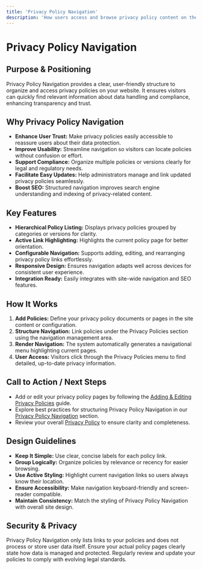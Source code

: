 ```yaml
---
title: 'Privacy Policy Navigation'
description: 'How users access and browse privacy policy content on the site.'
---
```


# Privacy Policy Navigation

## Purpose & Positioning

Privacy Policy Navigation provides a clear, user-friendly structure to organize and access privacy policies on your website. It ensures visitors can quickly find relevant information about data handling and compliance, enhancing transparency and trust.

## Why Privacy Policy Navigation

- **Enhance User Trust:** Make privacy policies easily accessible to reassure users about their data protection.
- **Improve Usability:** Streamline navigation so visitors can locate policies without confusion or effort.
- **Support Compliance:** Organize multiple policies or versions clearly for legal and regulatory needs.
- **Facilitate Easy Updates:** Help administrators manage and link updated privacy policies seamlessly.
- **Boost SEO:** Structured navigation improves search engine understanding and indexing of privacy-related content.

## Key Features

- **Hierarchical Policy Listing:** Displays privacy policies grouped by categories or versions for clarity.
- **Active Link Highlighting:** Highlights the current policy page for better orientation.
- **Configurable Navigation:** Supports adding, editing, and rearranging privacy policy links effortlessly.
- **Responsive Design:** Ensures navigation adapts well across devices for consistent user experience.
- **Integration Ready:** Easily integrates with site-wide navigation and SEO features.

## How It Works

1. **Add Policies:** Define your privacy policy documents or pages in the site content or configuration.
2. **Structure Navigation:** Link policies under the Privacy Policies section using the navigation management area.
3. **Render Navigation:** The system automatically generates a navigational menu highlighting current pages.
4. **User Access:** Visitors click through the Privacy Policies menu to find detailed, up-to-date privacy information.

## Call to Action / Next Steps

- Add or edit your privacy policy pages by following the [Adding & Editing Privacy Policies](/Using-the-Site/Privacy-Policies/Adding-&-Editing-Privacy-Policies) guide.
- Explore best practices for structuring Privacy Policy Navigation in our [Privacy Policy Navigation](/Using-the-Site/Privacy-Policies/Privacy-Policy-Navigation) section.
- Review your overall [Privacy Policy](/Support-&-Legal/Privacy-&-Legal/Privacy-Policy) to ensure clarity and completeness.

## Design Guidelines

- **Keep It Simple:** Use clear, concise labels for each policy link.
- **Group Logically:** Organize policies by relevance or recency for easier browsing.
- **Use Active Styling:** Highlight current navigation links so users always know their location.
- **Ensure Accessibility:** Make navigation keyboard-friendly and screen-reader compatible.
- **Maintain Consistency:** Match the styling of Privacy Policy Navigation with overall site design.

## Security & Privacy

Privacy Policy Navigation only lists links to your policies and does not process or store user data itself. Ensure your actual policy pages clearly state how data is managed and protected. Regularly review and update your policies to comply with evolving legal standards.
